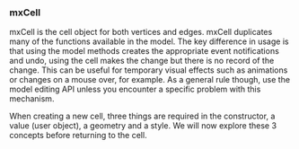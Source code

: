 <h3><a id="mxcell"></a>mxCell</h3>

<p>mxCell is the cell object for both vertices and edges. mxCell
duplicates many of the functions available in the model. The key
difference in usage is that using the model methods creates the
appropriate event notifications and undo, using the cell makes the
change but there is no record of the change. This can be useful for
temporary visual effects such as animations or changes on a mouse over,
for example. As a general rule though, use the model editing API unless
you encounter a specific problem with this mechanism.</p>

<p>When creating a new cell, three things are required in the
constructor, a value (user object), a geometry and a style. We will now
explore these 3 concepts before returning to the cell.</p>
